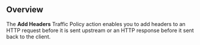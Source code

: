 ## Overview

The **Add Headers** Traffic Policy action enables you to add headers to an HTTP request before it is sent upstream or an HTTP response before it sent back to the client.